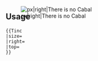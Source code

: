<div style="position: absolute; top: {{{top|3.5}}}em; width: {{{size|150}}}px; right: {{{right|2}}}em;">[[File:Cabal approved.svg|{{{size|150}}}px|right|There is no Cabal]]</div>  
<noinclude>
==Usage==
<pre>
{{Tinc
|size=
|right=
|top=
}}
</pre>
</noinclude>